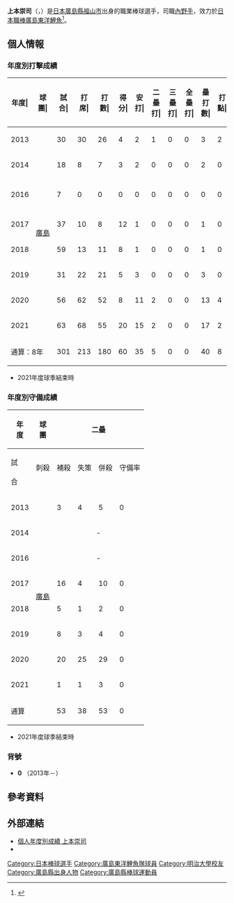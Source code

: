 {{Infobox NPB player|
|name=上本崇司|
|image=Uemoto0.jpg|
|width=300|
|position=內野手|
|team=廣島東洋鯉魚|
|number=0|
|bats=右|
|throws=右|
|birthdate={{birth_date_and_age|1990|8|22|mf=y}}|
|birthplace={{JPN}}[[廣島縣|廣島縣]][[福山市|福山市]]|
|debutdate=5月7日
|debutyear=2013年
|debutteam=廣島東洋鯉魚
|statyear=2021年球季
|stat1label=打擊率
|stat1value=0.194
|stat2label=全壘打
|stat2value=0
|stat3label=打點
|stat3value=8
|stat4label=盜壘
|stat4value=13
|teams=<nowiki></nowiki>
* [[廣陵高等學校|廣陵高等學校]]
* [[明治大學|明治大學]]
* [[廣島東洋鯉魚|廣島東洋鯉魚]]（2013年－）
}}

'''上本崇司'''（{{jpn|j=上本 崇司|hg=うえもと たかし|rm=Uemoto Takashi}}，{{bd|1990年|8月22日||catIdx=Uemoto, Takashi}}）是[[日本|日本]][[廣島縣|廣島縣]][[福山市|福山市]]出身的職業棒球選手，司職[[內野手|內野手]]，效力於[[日本職棒|日本職棒]][[廣島東洋鯉魚|廣島東洋鯉魚]]<ref>{{cite web|url=https://www.sponichi.co.jp/baseball/news/2012/11/09/kiji/K20121109004513710.html|title=広島　ドラ３上本と合意！期待のキムタク背番号「０」|publisher=sponichi Annex 野球|date=2012-11-09|access-date=2020-12-24|archive-date=2021-08-31|archive-url=https://web.archive.org/web/20210831201515/https://www.sponichi.co.jp/baseball/news/2012/11/09/kiji/K20121109004513710.html}}</ref>。

== 個人情報 ==
=== 年度別打擊成績 ===
{| class="wikitable" style="text-align:right; font-size:small"
|-bgcolor="#efefef"
!年度|!!球團|!!試合|!!打<br>席|!!打<br>數|!!得分|!!安打|!!二<br>壘<br>打|!!三<br>壘<br>打|!!全<br>壘<br>打|!!壘<br>打<br>數|!!打點|!!盜壘|!!盜<br>壘<br>刺|!!觸擊|!!犧<br>牲<br>打|!!保送|!!敬遠|!!觸身|!!三振|!!雙殺|!!打<br>擊<br>率|!!上<br>壘<br>率|!!長<br>打<br>率|!!OPS
|-
|style="text-align: center;"|2013
|rowspan="8" style="text-align:center; white-space:nowrap;"|[[廣島東洋鯉魚|廣島]]
|30||30||26||4||2||1||0||0||3||2||0||0||2||0||1||0||1||5||1||.077||.143||.115||.258
|-
|style="text-align:center;"|2014
|18||8||7||3||2||0||0||0||2||0||0||0||0||0||1||0||0||2||0||.286||.375||.286||.661
|-
|style="text-align:center;"|2016
|7||0||0||0||0||0||0||0||0||0||0||0||0||0||0||0||0||0||0||----||----||----||----
|-
|style="text-align:center;"|2017
|37||10||8||12||1||0||0||0||1||0||3||0||0||0||2||0||0||3||0||.125||.300||.125||.425
|-
|style="text-align: center;"|2018
|59||13||11||8||1||0||0||0||1||0||6||2||1||0||1||0||0||4||0||.091||.167||.091||.258
|-
|style="text-align: center;"|2019
|31||22||21||5||3||0||0||0||3||0||0||1||1||0||0||0||0||5||1||.143||.143||.143||.286
|-
|style="text-align: center;"|2020
|56||62||52||8||11||2||0||0||13||4||2||0||3||0||5||0||2||4||3||.212||.305||.250||.555
|-
|style="text-align:center;"|2021
|63||68||55||20||15||2||0||0||17||2||2||2||0||2||5||0||6||10||0||.273||.302||.309||.691
|-
!colspan="2"|通算：8年
|301||213||180||60||35||5||0||0||40||8||13||5||7||2||15||0||9||33||5||.194||.286||.222||.509
|}
* 2021年度球季結束時

=== 年度別守備成績 ===
{| class="wikitable" style="text-align: right; font-size: small; border-collapse:collapse; padding: 1px;"
!rowspan="2"|年<br />度!!rowspan="2"|球<br />團!!colspan="6"|二壘!!colspan="6"|三壘!!colspan="6"|游擊!!colspan="6"|外野
|-style="line-height:1.25em;"
!試<br /><br />合!!刺殺<br /><br />!!補殺<br /><br />!!失策<br /><br />!!併殺<br /><br />!!守備率<br /><br />!!試<br /><br />合!!刺<br /><br />殺!!補<br /><br />殺!!失<br /><br />策!!併<br /><br />殺!!守<br />備<br />率!!試<br /><br />合!!刺<br /><br />殺!!補<br /><br />殺!!失<br /><br />策!!併<br /><br />殺!!守<br />備<br />率!!試<br /><br />合!!刺<br /><br />殺!!補<br /><br />殺!!失<br /><br />策!!併<br /><br />殺!!守<br />備<br />率
|-
|style="text-align:center;"|2013
|rowspan="8" style="text-align: center; white-space:nowrap;"|[[廣島東洋鯉魚|廣島]]
|3||4||5||0||0||1.000||15||3||10||0||0||1.000||3||4||6||0||3||1.000||colspan="6" style="text-align:center;"|-
|-
|style="text-align:center;"|2014
|colspan="6" style="text-align:center;"|-||9||2||1||0||0||1.000||5||2||2||0||0||1.000||colspan="6" style="text-align:center;"|-
|-
|style="text-align:center;"|2016
|colspan="6" style="text-align:center;"|-||6||0||2||1||0||.667||colspan="6" style="text-align:center;"|-||colspan="6" style="text-align:center;"|-
|-
|style="text-align:center;"|2017
|16||4||10||0||0||1.000||5||1||3||0||1||1.000||colspan="6" style="text-align:center;"|-||1||0||0||0||0||.---
|-
|style="text-align:center;"|2018
|5||1||2||0||0||1.000||29||4||11||3||2||.833||colspan="6" style="text-align:center;"|-||14||11||0||0||0||1.000
|-
|style="text-align:center;"|2019
|8||3||4||0||2||1.000||16||8||14||0||1||1.000||2||0||0||0||0||.---||colspan="6" style="text-align:center;"|-
|-
|style="text-align:center;"|2020
|20||25||29||0||7||1.000||10||0||2||0||0||1.000||12||19||24||2||8||.956||7||0||0||0||0||----
|-
|style="text-align:center;"|2021
|1||1||3||0||0||1.000||3||1||1||0||0||1.000|| style="text-align:center;" |1
|0
|0
|0
|0
| ----||3||7||0||0||0||1.000
|-
! colspan="2" |通算
|53||38||53||0||9||1.000||93||19||44||4||4||.940||23||25||32||2||11||.966||25||18||7||0||0||1.000
|}
* 2021年度球季結束時

=== 背號 ===
* '''0''' （2013年－）

== 參考資料 ==
{{reflist}}

== 外部連結 ==
* [https://npb.jp/bis/players/31335137.html 個人年度別成績 上本崇司] {{Wayback|url=https://npb.jp/bis/players/31335137.html |date=20220506030405 }} {{ja icon}}
* {{Baseballstats|brm=uemoto000tak}}

{{廣島東洋鯉魚球團球員名單}}
{{DEFAULTSORT:Uemoto, Takashi}}
[[Category:日本棒球選手|Category:日本棒球選手]]
[[Category:廣島東洋鯉魚隊球員|Category:廣島東洋鯉魚隊球員]]
[[Category:明治大學校友|Category:明治大學校友]]
[[Category:廣島縣出身人物|Category:廣島縣出身人物]]
[[Category:廣島縣棒球運動員|Category:廣島縣棒球運動員]]